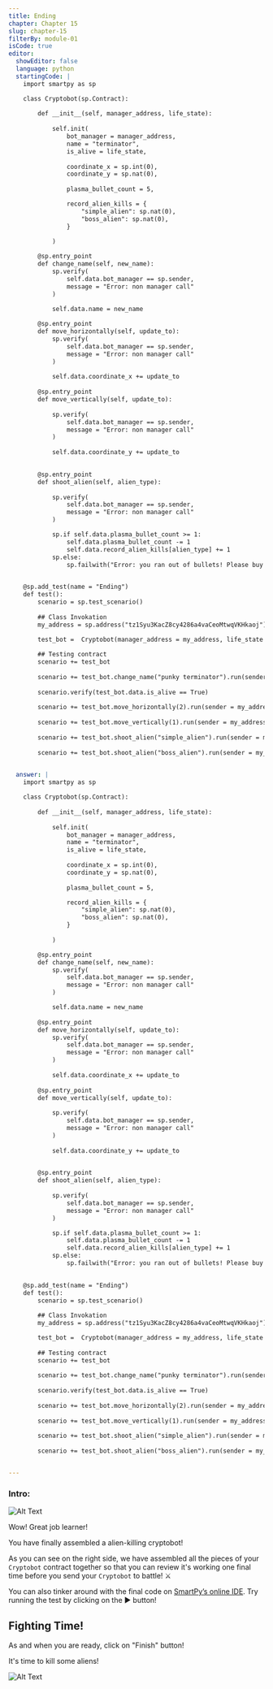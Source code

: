 ```yaml
---
title: Ending 
chapter: Chapter 15
slug: chapter-15
filterBy: module-01
isCode: true
editor:
  showEditor: false
  language: python
  startingCode: |
    import smartpy as sp

    class Cryptobot(sp.Contract):
    
        def __init__(self, manager_address, life_state):
            
            self.init(
                bot_manager = manager_address,
                name = "terminator",
                is_alive = life_state,
                
                coordinate_x = sp.int(0), 
                coordinate_y = sp.nat(0), 
                
                plasma_bullet_count = 5,

                record_alien_kills = {
                    "simple_alien": sp.nat(0), 
                    "boss_alien": sp.nat(0), 
                }
                
            )

        @sp.entry_point
        def change_name(self, new_name):
            sp.verify(
                self.data.bot_manager == sp.sender, 
                message = "Error: non manager call"
            )

            self.data.name = new_name
        
        @sp.entry_point
        def move_horizontally(self, update_to):
            sp.verify(
                self.data.bot_manager == sp.sender, 
                message = "Error: non manager call"
            )
                
            self.data.coordinate_x += update_to
        
        @sp.entry_point
        def move_vertically(self, update_to):
            
            sp.verify(
                self.data.bot_manager == sp.sender, 
                message = "Error: non manager call"
            )
                
            self.data.coordinate_y += update_to

            
        @sp.entry_point
        def shoot_alien(self, alien_type):
            
            sp.verify(
                self.data.bot_manager == sp.sender, 
                message = "Error: non manager call"
            )

            sp.if self.data.plasma_bullet_count >= 1:
                self.data.plasma_bullet_count -= 1
                self.data.record_alien_kills[alien_type] += 1
            sp.else:
                sp.failwith("Error: you ran out of bullets! Please buy more!")

        
    @sp.add_test(name = "Ending")
    def test():
        scenario = sp.test_scenario()
        
        ## Class Invokation
        my_address = sp.address("tz1Syu3KacZ8cy4286a4vaCeoMtwqVKHkaoj")

        test_bot =  Cryptobot(manager_address = my_address, life_state = True)
        
        ## Testing contract
        scenario += test_bot
        
        scenario += test_bot.change_name("punky terminator").run(sender = my_address)
        
        scenario.verify(test_bot.data.is_alive == True)
        
        scenario += test_bot.move_horizontally(2).run(sender = my_address)
        
        scenario += test_bot.move_vertically(1).run(sender = my_address)
        
        scenario += test_bot.shoot_alien("simple_alien").run(sender = my_address)
        
        scenario += test_bot.shoot_alien("boss_alien").run(sender = my_address)
        

  answer: |
    import smartpy as sp

    class Cryptobot(sp.Contract):
    
        def __init__(self, manager_address, life_state):
            
            self.init(
                bot_manager = manager_address,
                name = "terminator",
                is_alive = life_state,
                
                coordinate_x = sp.int(0), 
                coordinate_y = sp.nat(0), 
                
                plasma_bullet_count = 5,

                record_alien_kills = {
                    "simple_alien": sp.nat(0), 
                    "boss_alien": sp.nat(0), 
                }
                
            )

        @sp.entry_point
        def change_name(self, new_name):
            sp.verify(
                self.data.bot_manager == sp.sender, 
                message = "Error: non manager call"
            )

            self.data.name = new_name
        
        @sp.entry_point
        def move_horizontally(self, update_to):
            sp.verify(
                self.data.bot_manager == sp.sender, 
                message = "Error: non manager call"
            )
                
            self.data.coordinate_x += update_to
        
        @sp.entry_point
        def move_vertically(self, update_to):
            
            sp.verify(
                self.data.bot_manager == sp.sender, 
                message = "Error: non manager call"
            )
                
            self.data.coordinate_y += update_to

            
        @sp.entry_point
        def shoot_alien(self, alien_type):
            
            sp.verify(
                self.data.bot_manager == sp.sender, 
                message = "Error: non manager call"
            )

            sp.if self.data.plasma_bullet_count >= 1:
                self.data.plasma_bullet_count -= 1
                self.data.record_alien_kills[alien_type] += 1
            sp.else:
                sp.failwith("Error: you ran out of bullets! Please buy more!")

        
    @sp.add_test(name = "Ending")
    def test():
        scenario = sp.test_scenario()
        
        ## Class Invokation
        my_address = sp.address("tz1Syu3KacZ8cy4286a4vaCeoMtwqVKHkaoj")

        test_bot =  Cryptobot(manager_address = my_address, life_state = True)
        
        ## Testing contract
        scenario += test_bot
        
        scenario += test_bot.change_name("punky terminator").run(sender = my_address)
        
        scenario.verify(test_bot.data.is_alive == True)
        
        scenario += test_bot.move_horizontally(2).run(sender = my_address)
        
        scenario += test_bot.move_vertically(1).run(sender = my_address)
        
        scenario += test_bot.shoot_alien("simple_alien").run(sender = my_address)
        
        scenario += test_bot.shoot_alien("boss_alien").run(sender = my_address)


---
```


### Intro: 

![Alt Text](https://media.giphy.com/media/BQAk13taTaKYw/giphy.gif)

Wow! Great job learner!

You have finally assembled a alien-killing cryptobot!

As you can see on the right side, we have assembled all the pieces of your `Cryptobot` contract together so that you can review it's working one final time before you send your `Cryptobot` to battle! ⚔️



You can also tinker around with the final code on [SmartPy’s online IDE](https://smartpy.io/demo/index.html?code=eJzVVd9v0zAQfu9f4WUvqSgVHQNNlYaQqkmgCQmJiQcQstzkspo6drCdDg_xv3POjyZuUg0Q0oSf4vjz3Xf3ne94XihticmZtoUjzBBTTCaJYMaQlXaFVWtlY1PMV0pazRI7XU4mBFcKGaGUS24pjQ2IbEZyJtktaMrSVIMxMyJ4BtRYZgFvkWbtP_yluTcQ73_5hf5oY4lcDmwGUMlyQExkQedcMqt0FAK4oUzwnQd1XEJIsEmU0qm3BPQ73sGwubTxs@nsKMzVMPwewoJNgSnNGV2XQoCliSqlxasvZpMApSFB0540SLrlQhgE_QggfkWG54WAGhctjzKosGtlzIPIn@PMpzW913gNUH9HC4UZ2RdAsmHyFqjXoakBCXfVtic43t2B5pkLda7kT5ll80DxKp0GZAr6gGKO@iPGC36ltdJLIpVsC4QkTIjokHfopymXluJkH@mx8HK1A7pRmt9j8aN91wRZFqnX3qpHj3JUtM5nUM9PLjvivxk7RmR58kDk_00KXJiCMIBjeTAbhayr59PkoH6c1hXjXe1RkzDKh2c992N96NUlWSyP0B3DP0X8EfiwgX3u8vXFC7DoUwNh4MBzMc8YF3fcbuI2cqdKopkkqrREZaTmYk7IewHMAO4dlquGk6h59hMvJk4MasHYuJ0SVxLr4BYxXtbqpNHPJCCZ5qpu5f6Etr_iafdSTk_JqpqLb@VObZnlSlb_c9dOp9pAs4kje7_44Mrn1yz5dJG487OLl@x8x1ag3tm7bx@v32yZ@tpSrrxiaaCJ3tw9mH5@Hrqx8YoHN7qEkOwNmsSAcVrVkzuMFZVofXa3xk7n_SYfFaXcOtIbuNO5Lv3L8CUc8JsOzbYvY2@6KpluSA@iGOUz7Mpnf0JiaKvX5RZ_banfJ8Lx_G9M9qb4QwZ_ARd32_c-). Try running the test by clicking on the ▶️ button!


## Fighting Time! 

As and when you are ready, click on "Finish" button! 

It's time to kill some aliens! 

![Alt Text](https://media.giphy.com/media/4Sm7D7rlopgqs/giphy.gif)